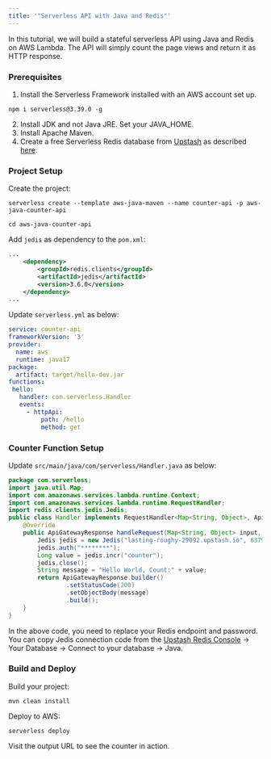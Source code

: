 ```yaml
---
title: '"Serverless API with Java and Redis"'
---
```

In this tutorial, we will build a stateful serverless API using Java and Redis
on AWS Lambda. The API will simply count the page views and return it as HTTP
response.
### Prerequisites
1. Install the Serverless Framework installed with an AWS account set up.
```shell
npm i serverless@3.39.0 -g
```
2. Install JDK and not Java JRE. Set your JAVA_HOME.
3. Install Apache Maven.
4. Create a free Serverless Redis database from
  [Upstash](https://console.upstash.com) as described
  [here](https://upstash.com/docs/redis/overall/getstarted).
### Project Setup
Create the project:
```shell
serverless create --template aws-java-maven --name counter-api -p aws-java-counter-api
```
```shell
cd aws-java-counter-api
```
Add `jedis` as dependency to the `pom.xml`:
```xml pom.xml
...
    <dependency>
        <groupId>redis.clients</groupId>
        <artifactId>jedis</artifactId>
        <version>3.6.0</version>
    </dependency>
...
```
Update `serverless.yml` as below:
```yaml serverless.yml
service: counter-api
frameworkVersion: '3'
provider:
  name: aws
  runtime: java17
package:
  artifact: target/hello-dev.jar
functions:
 hello:
   handler: com.serverless.Handler
   events:
     - httpApi:
         path: /hello
         method: get
```
### Counter Function Setup
Update `src/main/java/com/serverless/Handler.java` as below:
```java src/main/java/com/serverless/Handler.java
package com.serverless;
import java.util.Map;
import com.amazonaws.services.lambda.runtime.Context;
import com.amazonaws.services.lambda.runtime.RequestHandler;
import redis.clients.jedis.Jedis;
public class Handler implements RequestHandler<Map<String, Object>, ApiGatewayResponse> {
	@Override
	public ApiGatewayResponse handleRequest(Map<String, Object> input, Context context) {
		Jedis jedis = new Jedis("lasting-roughy-29092.upstash.io", 6379, true);
		jedis.auth("********");
		Long value = jedis.incr("counter");
		jedis.close();
		String message = "Hello World, Count:" + value;
		return ApiGatewayResponse.builder()
				.setStatusCode(200)
				.setObjectBody(message)
				.build();
	}
}
```
In the above code, you need to replace your Redis endpoint and password. You can copy Jedis connection code from the [Upstash Redis Console](https://console.upstash.com/redis) -> Your Database -> Connect to your database -> Java.
### Build and Deploy
Build your project:
```shell
mvn clean install
```
Deploy to AWS:
```shell
serverless deploy
```
Visit the output URL to see the counter in action.